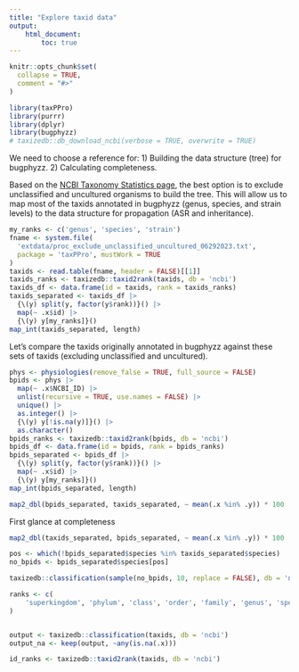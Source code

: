 ```yaml
---
title: "Explore taxid data"
output:
    html_document:
        toc: true
---
```


```r
knitr::opts_chunk$set(
  collapse = TRUE,
  comment = "#>"
)
```

```r
library(taxPPro)
library(purrr)
library(dplyr)
library(bugphyzz)
# taxizedb::db_download_ncbi(verbose = TRUE, overwrite = TRUE)
```

We need to choose a reference for:
1) Building the data structure (tree) for bugphyzz.
2) Calculating completeness.

Based on the [NCBI Taxonomy Statistics page](https://www.ncbi.nlm.nih.gov/Taxonomy/taxonomyhome.html/index.cgi?chapter=statistics&unclassified=hide&uncultured=hide&period=&from=&to=),
the best option is to exclude unclassified and uncultured organisms to build the
tree. This will allow us to map most of the taxids annotated in bugphyzz
(genus, species, and strain levels) to the data structure for propagation
(ASR and inheritance).

```r
my_ranks <- c('genus', 'species', 'strain')
fname <- system.file(
  'extdata/proc_exclude_unclassified_uncultured_06292023.txt',
  package = 'taxPPro', mustWork = TRUE
)
taxids <- read.table(fname, header = FALSE)[[1]]
taxids_ranks <- taxizedb::taxid2rank(taxids, db = 'ncbi')
taxids_df <- data.frame(id = taxids, rank = taxids_ranks)
taxids_separated <- taxids_df |> 
  {\(y) split(y, factor(y$rank))}() |> 
  map(~ .x$id) |> 
  {\(y) y[my_ranks]}()
map_int(taxids_separated, length)
```


Let's compare the taxids originally annotated in bugphyzz against these sets
of taxids (excluding unclassified and uncultured).

```r
phys <- physiologies(remove_false = TRUE, full_source = FALSE)
bpids <- phys |> 
  map(~ .x$NCBI_ID) |> 
  unlist(recursive = TRUE, use.names = FALSE) |> 
  unique() |> 
  as.integer() |> 
  {\(y) y[!is.na(y)]}() |> 
  as.character()
bpids_ranks <- taxizedb::taxid2rank(bpids, db = 'ncbi')
bpids_df <- data.frame(id = bpids, rank = bpids_ranks)
bpids_separated <- bpids_df |> 
  {\(y) split(y, factor(y$rank))}() |> 
  map(~ .x$id) |> 
  {\(y) y[my_ranks]}()
map_int(bpids_separated, length)
```


```r
map2_dbl(bpids_separated, taxids_separated, ~ mean(.x %in% .y)) * 100
```

First glance at completeness

```r
map2_dbl(taxids_separated, bpids_separated, ~ mean(.x %in% .y)) * 100
```



```r
pos <- which(!bpids_separated$species %in% taxids_separated$species)
no_bpids <- bpids_separated$species[pos]
```


```r
taxizedb::classification(sample(no_bpids, 10, replace = FALSE), db = 'ncbi')
```







```r
ranks <- c(
    'superkingdom', 'phylum', 'class', 'order', 'family', 'genus', 'species'
)
```


```r
```


```r
output <- taxizedb::classification(taxids, db = 'ncbi')
output_na <- keep(output, ~any(is.na(.x)))

```

```r
id_ranks <- taxizedb::taxid2rank(taxids, db = 'ncbi')
```


```r

```







